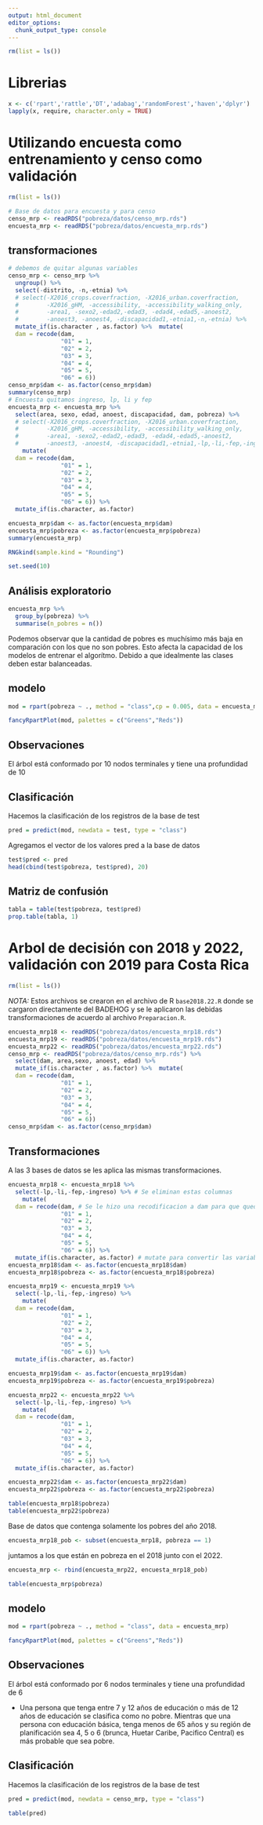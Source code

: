 ```yaml
---
output: html_document
editor_options: 
  chunk_output_type: console
---
```


```r
rm(list = ls())
```


# Librerias

```r
x <- c('rpart','rattle','DT','adabag','randomForest','haven','dplyr')
lapply(x, require, character.only = TRUE)
```


# Utilizando encuesta como entrenamiento y censo como validación

```r
rm(list = ls())
```

```r
# Base de datos para encuesta y para censo
censo_mrp <- readRDS("pobreza/datos/censo_mrp.rds")
encuesta_mrp <- readRDS("pobreza/datos/encuesta_mrp.rds")
```

## transformaciones 

```r
# debemos de quitar algunas variables
censo_mrp <- censo_mrp %>% 
  ungroup() %>% 
  select(-distrito, -n,-etnia) %>% 
  # select(-X2016_crops.coverfraction, -X2016_urban.coverfraction,
  #        -X2016_gHM, -accessibility, -accessibility_walking_only,
  #        -area1, -sexo2,-edad2,-edad3, -edad4,-edad5,-anoest2,
  #        -anoest3, -anoest4, -discapacidad1,-etnia1,-n,-etnia) %>% 
  mutate_if(is.character , as.factor) %>%  mutate(
  dam = recode(dam,
               "01" = 1,
               "02" = 2,
               "03" = 3,
               "04" = 4,
               "05" = 5,
               "06" = 6))
censo_mrp$dam <- as.factor(censo_mrp$dam)
summary(censo_mrp)
# Encuesta quitamos ingreso, lp, li y fep
encuesta_mrp <- encuesta_mrp %>% 
  select(area, sexo, edad, anoest, discapacidad, dam, pobreza) %>% 
  # select(-X2016_crops.coverfraction, -X2016_urban.coverfraction,
  #        -X2016_gHM, -accessibility, -accessibility_walking_only,
  #        -area1, -sexo2,-edad2,-edad3, -edad4,-edad5,-anoest2,
  #        -anoest3, -anoest4, -discapacidad1,-etnia1,-lp,-li,-fep,-ingreso) %>% 
    mutate(
  dam = recode(dam,
               "01" = 1,
               "02" = 2,
               "03" = 3,
               "04" = 4,
               "05" = 5,
               "06" = 6)) %>% 
  mutate_if(is.character, as.factor)

encuesta_mrp$dam <- as.factor(encuesta_mrp$dam)
encuesta_mrp$pobreza <- as.factor(encuesta_mrp$pobreza)
summary(encuesta_mrp)
```

```r
RNGkind(sample.kind = "Rounding")
```

```r
set.seed(10)
```

## Análisis exploratorio

```r
encuesta_mrp %>%
  group_by(pobreza) %>% 
  summarise(n_pobres = n())
```

Podemos observar que la cantidad de pobres es muchísimo más baja en comparación con los que no son pobres. Esto afecta la capacidad de los modelos de entrenar el algorítmo. Debido a que idealmente las clases deben estar balanceadas. 

## modelo
```r
mod = rpart(pobreza ~ ., method = "class",cp = 0.005, data = encuesta_mrp)
```

```r
fancyRpartPlot(mod, palettes = c("Greens","Reds"))
```

## Observaciones

El árbol está conformado por 10 nodos terminales y tiene una profundidad de 10 

## Clasificación

Hacemos la clasificación de los registros de la base de test

```r
pred = predict(mod, newdata = test, type = "class")
```

Agregamos el vector de los valores pred a la base de datos

```r
test$pred <- pred
head(cbind(test$pobreza, test$pred), 20)
```

## Matriz de confusión

```r
tabla = table(test$pobreza, test$pred)
prop.table(tabla, 1)
```


# Arbol de decisión con 2018 y 2022, validación con 2019 para Costa Rica

```r
rm(list = ls())
```

*NOTA:* Estos archivos se crearon en el archivo de R `base2018.22.R` donde se cargaron directamente del BADEHOG y se le aplicaron las debidas transformaciones de acuerdo al archivo `Preparacion.R`. 

```r
encuesta_mrp18 <- readRDS("pobreza/datos/encuesta_mrp18.rds")
encuesta_mrp19 <- readRDS("pobreza/datos/encuesta_mrp19.rds")
encuesta_mrp22 <- readRDS("pobreza/datos/encuesta_mrp22.rds")
censo_mrp <- readRDS("pobreza/datos/censo_mrp.rds") %>% 
  select(dam, area,sexo, anoest, edad) %>% 
  mutate_if(is.character , as.factor) %>%  mutate(
  dam = recode(dam,
               "01" = 1,
               "02" = 2,
               "03" = 3,
               "04" = 4,
               "05" = 5,
               "06" = 6)) 
censo_mrp$dam <- as.factor(censo_mrp$dam)
```

## Transformaciones

A las 3 bases de datos se les aplica las mismas transformaciones.

```r
encuesta_mrp18 <- encuesta_mrp18 %>%  
  select(-lp,-li,-fep,-ingreso) %>% # Se eliminan estas columnas
    mutate(
  dam = recode(dam, # Se le hizo una recodificacion a dam para que queden entre 0 y 6. 
               "01" = 1,
               "02" = 2,
               "03" = 3,
               "04" = 4,
               "05" = 5,
               "06" = 6)) %>% 
  mutate_if(is.character, as.factor) # mutate para convertir las variables que deben ser factores. 
encuesta_mrp18$dam <- as.factor(encuesta_mrp18$dam) 
encuesta_mrp18$pobreza <- as.factor(encuesta_mrp18$pobreza)
```

```r
encuesta_mrp19 <- encuesta_mrp19 %>% 
  select(-lp,-li,-fep,-ingreso) %>% 
    mutate(
  dam = recode(dam,
               "01" = 1,
               "02" = 2,
               "03" = 3,
               "04" = 4,
               "05" = 5,
               "06" = 6)) %>% 
  mutate_if(is.character, as.factor)

encuesta_mrp19$dam <- as.factor(encuesta_mrp19$dam)
encuesta_mrp19$pobreza <- as.factor(encuesta_mrp19$pobreza)

```


```r
encuesta_mrp22 <- encuesta_mrp22 %>% 
  select(-lp,-li,-fep,-ingreso) %>% 
    mutate(
  dam = recode(dam,
               "01" = 1,
               "02" = 2,
               "03" = 3,
               "04" = 4,
               "05" = 5,
               "06" = 6)) %>% 
  mutate_if(is.character, as.factor)

encuesta_mrp22$dam <- as.factor(encuesta_mrp22$dam)
encuesta_mrp22$pobreza <- as.factor(encuesta_mrp22$pobreza)
```

```r
table(encuesta_mrp18$pobreza)
table(encuesta_mrp22$pobreza)
```

Base de datos que contenga solamente los pobres del año 2018. 

```r
encuesta_mrp18_pob <- subset(encuesta_mrp18, pobreza == 1)
```

juntamos a los que están en pobreza en el 2018 junto con el 2022.

```r
encuesta_mrp <- rbind(encuesta_mrp22, encuesta_mrp18_pob)
```

```r
table(encuesta_mrp$pobreza)
```


## modelo
```r
mod = rpart(pobreza ~ ., method = "class", data = encuesta_mrp)
```

```r
fancyRpartPlot(mod, palettes = c("Greens","Reds"))
```

## Observaciones

El árbol está conformado por 6 nodos terminales y tiene una profundidad de 6 

- Una persona que tenga entre 7 y 12 años de educación o más de 12 años de educación se clasifica como no pobre. 
Mientras que una persona con educación básica, tenga menos de 65 años y su región de planificación sea 4, 5 o 6 (brunca, Huetar Caribe, Pacifico Central) es más probable que sea pobre. 

## Clasificación

Hacemos la clasificación de los registros de la base de test

```r
pred = predict(mod, newdata = censo_mrp, type = "class")
```



```r
table(pred)
```








